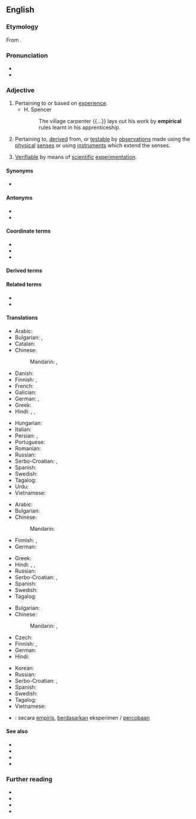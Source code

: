 ==English==

===Etymology===
{{root|en|ine-pro|*per-|id=risk}}
From {{suffix|en|empiric|al}}.

===Pronunciation===
* {{IPA|en|/ɪmˈpɪɹɪkəl/}}
* {{audio|en|en-us-empirical.ogg|Audio (US)}}

===Adjective===
{{en-adj}}

# Pertaining to or based on [[experience]].
#* H. Spencer
#*: The village carpenter {{...}} lays out his work by '''empirical''' rules learnt in his apprenticeship.
# Pertaining to, [[derive]]d from, or [[testable]] by [[observations]] made using the [[physical]] [[senses]] or using [[instruments]] which extend the senses.
# {{lb|en|philosophy of science}} [[verifiable|Verifiable]] by means of [[scientific]] [[experimentation]].

====Synonyms====
* {{l|en|empiric}}

====Antonyms====
* {{l|en|nonempirical}}
* {{l|en|anecdotal}}

====Coordinate terms====
* {{l|en|conceptual}}
* {{l|en|theoretical}}
* {{l|en|anecdotal}}

====Derived terms====
{{der3|en
|empirical formula
|empirically
|empirical data
|empirical ego
|nonempirical
|non-empirical ego
|empirical research
|semiempirical
|empirical rule
|antiempirical
|superempirical
|empiricalness
|unempirical
|psychoempirical
|equiempirical}}

====Related terms====
* {{l|en|empiricism}}
* {{l|en|empiricist}}

====Translations====
{{trans-top|pertaining to or based on experience}}
* Arabic: {{t|ar|تَجْرِيبِيّ}}
* Bulgarian: {{t+|bg|опитен|sc=Cyrl}}, {{t+|bg|емпиричен|sc=Cyrl}}
* Catalan: {{t|ca|empíric}}
* Chinese:
*: Mandarin: {{t+|cmn|經驗|sc=Hani}}, {{t+|cmn|经验|tr=jīngyàn|sc=Hani}}
* Danish: {{t|da|empirisk}}
* Finnish: {{t+|fi|kokemusperäinen}}, {{t+|fi|empiirinen}}
* French: {{t+|fr|empirique}}
* Galician: {{t|gl|empírico|m}}
* German: {{t+|de|empirisch}}, {{t+|de|erfahrungsgemäß}}
* Greek: {{t+|el|εμπειρικός|m|sc=Grek}}
* Hindi: {{t|hi|अनुभवजन्य}}, {{t|hi|तजरबी}}, {{t|hi|तजुर्बी}}
{{trans-mid}}
* Hungarian: {{t+|hu|tapasztalati}}
* Italian: {{t+|it|empirico}}
* Persian: {{t+|fa|تجربی|tr=taǰrobī}}, {{t|fa|آروینی|tr=ārvīnī}}
* Portuguese: {{t+|pt|empírico}}
* Romanian: {{t+|ro|empiric}}
* Russian: {{t+|ru|эмпири́ческий}}
* Serbo-Croatian: {{t+|sh|empìrījskī}}, {{t+|sh|iskùstven}}
* Spanish: {{t+|es|empírico}}
* Swedish: {{t+|sv|empirisk}}
* Tagalog: {{t|tl|masirin}}
* Urdu: {{t|ur|تجربی|tr=tajrabi|sc=ur-Arab}}
* Vietnamese: {{t+|vi|kinh nghiệm }}
{{trans-bottom}}

{{trans-top|pertaining to, derived from, or testable by observations}}
* Arabic: {{t|ar|تَجْرِيبِيّ}}
* Bulgarian: {{t+|bg|емпиричен|sc=Cyrl}}
* Chinese:
*: Mandarin: {{t-needed|cmn}}
* Finnish: {{t+|fi|kokeellinen}}, {{t+|fi|empiirinen}}
* German: {{t+|de|empirisch}}
{{trans-mid}}
* Greek: {{t+|el|εμπειρικός|m|sc=Grek}}
* Hindi: {{t|hi|अनुभवजन्य}}, {{t|hi|तजरबी}}, {{t|hi|तजुर्बी}}
* Russian: {{t+|ru|эмпири́ческий}}
* Serbo-Croatian: {{t+|sh|empìrījskī}}, {{t+|sh|iskùstven}}
* Spanish: {{t+|es|empírico}}
* Swedish: {{t+|sv|empirisk}}
* Tagalog: {{t|tl|masirin}}
{{trans-bottom}}

{{trans-top|verifiable by means of scientific experimentation}}
* Bulgarian: {{t+|bg|емпиричен|sc=Cyrl}}
* Chinese:
*: Mandarin: {{t|cmn|實證}}, {{t+|cmn|实证|tr=shízhèng}}
* Czech: {{t+|cs|empirický|m}}
* Finnish: {{t+|fi|kokeellinen}}, {{t+|fi|empiirinen}}
* German: {{t+|de|empirisch}}
* Hindi: {{t|hi|अनुभवजन्य}}
{{trans-mid}}
* Korean: {{t|ko|실증적인}}
* Russian: {{t+|ru|эмпири́ческий}}
* Serbo-Croatian: {{t+|sh|empìrījskī}}, {{t+|sh|iskùstven}}
* Spanish: {{t+|es|empírico}}
* Swedish: {{t+|sv|empirisk}}
* Tagalog: {{t|tl|masirin}}
* Vietnamese: {{t|vi|thực chứng}}
{{trans-bottom}}

{{checktrans-top}}
* {{ttbc|id}}: secara [[empiris]], [[dasar|berdasarkan]] eksperimen / [[coba|percobaan]]
{{trans-mid}}
{{trans-bottom}}

====See also====
* {{l|en|empirical evidence}}
* {{l|en|anecdotal evidence}}
* {{l|en|trial and error}}
* {{l|en|empyrical}}

===Further reading===
* {{R:Webster 1913}}
* {{R:Century 1911}}
* {{R:OneLook}}
* {{R:Keywords|page=115}}